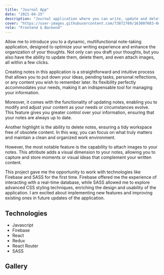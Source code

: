 ```yaml
---
title: "Journal App"
date: "2021-04-25"
description: "Journal application where you can write, update and delete notes. Made with Firebase and React."
cover: "https://user-images.githubusercontent.com/73872769/163007083-0d39fef0-9834-4428-b333-4143f785c7bd.png"
role: "Frontend & Backend"
---
```


Allow me to introduce you to a dynamic, multifunctional note-taking application, designed to optimize your writing experience and enhance the organization of your thoughts. Not only can you draft your thoughts, but you also have the ability to update them, delete them, and even attach images, all within a few clicks.

Creating notes in this application is a straightforward and intuitive process that allows you to put down your ideas, pending tasks, personal reflections, or any content you wish to remember later. Its flexibility perfectly accommodates your needs, making it an indispensable tool for managing your information.

Moreover, it comes with the functionality of updating notes, enabling you to modify and adjust your content as your needs or circumstances evolve. This feature gives you greater control over your information, ensuring that your notes are always up to date.

Another highlight is the ability to delete notes, ensuring a tidy workspace free of obsolete content. In this way, you can focus on what truly matters and maintain a clean and organized work environment.

However, the most notable feature is the capability to attach images to your notes. This attribute adds a visual dimension to your notes, allowing you to capture and store moments or visual ideas that complement your written content.

This project gave me the opportunity to work with technologies like Firebase and SASS for the first time. Firebase offered me the experience of interacting with a real-time database, while SASS allowed me to explore advanced CSS styling techniques, enriching the design and usability of the application. I am excited about implementing new features and improving existing ones in future updates of the application.

## Technologies

- Javascript
- Firebase
- React
- Redux
- React Router
- SASS

## Gallery

<GalleryImage alt="no notes created" image="https://user-images.githubusercontent.com/73872769/163007056-1b22c5fa-8e76-4247-b73f-6347db22422a.png" caption="There's no note created"/>

<GalleryImage alt="note" image="https://user-images.githubusercontent.com/73872769/163007083-0d39fef0-9834-4428-b333-4143f785c7bd.png" caption="A note. You can see a title, description and an image."/>